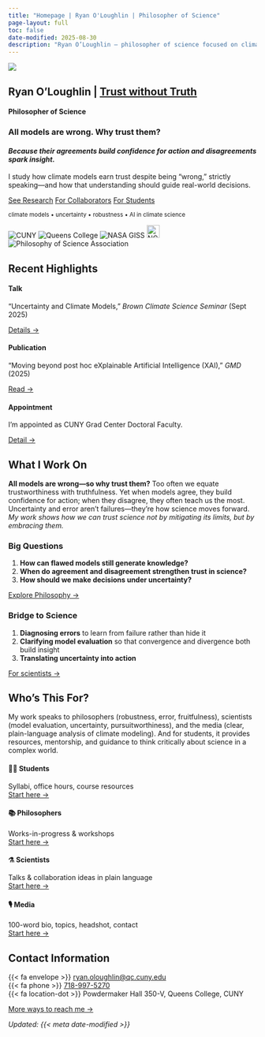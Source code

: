 ```yaml
---
title: "Homepage | Ryan O'Loughlin | Philosopher of Science" 
page-layout: full
toc: false
date-modified: 2025-08-30
description: "Ryan O’Loughlin — philosopher of science focused on climate models, uncertainty, and decision-making | Trust without Truth"
---
```


:::{.grid .gap-4 .items-center .mt-lg-5 }
::: {.g-col-12 .g-col-lg-5 .text-center .d-flex .align-items-center .justify-content-center .p-4}
![](assets/headshot.jpg){fig-alt="Ryan O'Loughlin headshot" width="auto"}
:::
::: {.g-col-12 .g-col-lg-7 .mt-lg-4}
# Ryan O’Loughlin | [Trust without Truth](research.qmd){ .link-muted }
#### Philosopher of Science

### All models are wrong. Why trust them? 

#### *Because their agreements build confidence for action and disagreements spark insight.* 

I study how climate models earn trust despite being "wrong," strictly speaking—and how that understanding should guide real-world decisions.  

:::{.mt-auto}
[See Research](research.qmd){.btn .btn-primary .me-2}
[For Collaborators](collaboration.qmd){.btn .btn-outline-primary .me-2}
[For Students](teaching-students.qmd){.btn .btn-outline-secondary}

<small> climate models • uncertainty • robustness • AI in climate science </small>
:::
:::
:::

<!-- Logo strip -->
<div class="logo-strip d-flex flex-wrap gap-4 align-items-center justify-content-center my-3 gap-6">
  <img src="assets/logos/cuny.svg" alt="CUNY">
  <img src="assets/logos/qc.svg" alt="Queens College">
  <img src="assets/logos/nasa-giss.svg" alt="NASA GISS">
  <img src="assets/logos/ncar.svg" alt="NCAR" height="26">
  <img src="assets/logos/psa.png" alt="Philosophy of Science Association">
</div>

## Recent Highlights {#highlights}

:::{.grid .gap-3}
::: {.g-col-12 .g-col-md-4}
::: {.section-card}
#### Talk
“Uncertainty and Climate Models,” *Brown Climate Science Seminar* (Sept 2025) 

[Details →](for-scientists.qmd)
:::
:::
::: {.g-col-12 .g-col-md-4}
::: {.section-card}
#### Publication
"Moving beyond post hoc eXplainable Artificial Intelligence (XAI),” *GMD* (2025)  

[Read →](research.qmd#selected-publications)
:::
:::
::: {.g-col-12 .g-col-md-4}
::: {.section-card}
#### Appointment
I'm appointed as CUNY Grad Center Doctoral Faculty.  

[Detail →](https://www.gc.cuny.edu/people/ryan-j-oloughlin)
:::
:::
:::

## What I Work On {#what-i-do}

**All models are wrong—so why trust them?** Too often we equate trustworthiness with truthfulness. Yet when models agree, they build confidence for action; when they disagree, they often teach us the most. Uncertainty and error aren’t failures—they’re how science moves forward. *My work shows how we can trust science not by mitigating its limits, but by embracing them.*

:::{.grid .gap-4}
::: {.g-col-12 .g-col-lg-6}
### Big Questions
1. **How can flawed models still generate knowledge?**  
2. **When do agreement and disagreement strengthen trust in science?**  
3. **How should we make decisions under uncertainty?**  

[Explore Philosophy →](research.qmd)
:::
::: {.g-col-12 .g-col-lg-6}
### Bridge to Science
1. **Diagnosing errors** to learn from failure rather than hide it  
2. **Clarifying model evaluation** so that convergence and divergence both build insight  
3. **Translating uncertainty into action**  

[For scientists →](talks.qmd#for-scientists)
:::
:::

## Who’s This For? {#audiences}
My work speaks to philosophers (robustness, error, fruitfulness), scientists (model evaluation, uncertainty, pursuitworthiness), and the media (clear, plain-language analysis of climate modeling). And for students, it provides resources, mentorship, and guidance to think critically about science in a complex world.

:::{.grid .gap-3}
::: {.g-col-12 .g-col-md-6 .g-col-xl-3}
::: {.section-card}
#### 🧑‍🎓 Students
Syllabi, office hours, course resources  
[Start here →](teaching-students.qmd)
:::
:::
::: {.g-col-12 .g-col-md-6 .g-col-xl-3}
::: {.section-card}
#### 📚 Philosophers
Works-in-progress & workshops  
[Start here →](for-philosophers.qmd)
:::
:::
::: {.g-col-12 .g-col-md-6 .g-col-xl-3}
::: {.section-card}
#### ⚗️ Scientists
Talks & collaboration ideas in plain language  
[Start here →](for-scientists.qmd)
:::
:::
::: {.g-col-12 .g-col-md-6 .g-col-xl-3}
::: {.section-card}
#### 🎙️ Media
100-word bio, topics, headshot, contact  
[Start here →](media.qmd)
:::
:::
:::

## Contact Information

{{< fa envelope >}} [ryan.oloughlin@qc.cuny.edu](mailto:ryan.oloughlin@qc.cuny.edu)
<br>
{{< fa phone >}} [718-997-5270](tel:7189975270)
<br>
{{< fa location-dot >}} Powdermaker Hall 350-V, Queens College, CUNY

[More ways to reach me →](contact.qmd){.btn .btn-outline-primary}

*Updated: {{< meta date-modified >}}*
